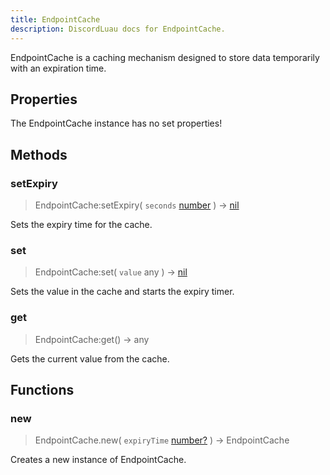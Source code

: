 ```yaml
---
title: EndpointCache
description: DiscordLuau docs for EndpointCache.
---
```

[//]: # (This file was automatically compiled through the Generator luau code under this repository)
[//]: # (if you want to edit the documentation of discord-luau, please write changes)
[//]: # (to the discord-luau repository itself, we extract the comments from discord-luau and translate)
[//]: # (them into markdown files that Nextra can interpret!)

EndpointCache is a caching mechanism designed to store data temporarily with an expiration time.

[//]: # (----- DOCUMENT PROPERTIES ----- )

## Properties

The EndpointCache instance has no set properties!

[//]: # (----- DOCUMENT METHODS ----- )

## Methods

### setExpiry

> EndpointCache:setExpiry( `seconds` [number](https://www.lua.org/pil/2.3.html) ) -> [nil](https://www.lua.org/pil/2.1.html)

Sets the expiry time for the cache.
### set

> EndpointCache:set( `value` any ) -> [nil](https://www.lua.org/pil/2.1.html)

Sets the value in the cache and starts the expiry timer.
### get

> EndpointCache:get() ->  any 

Gets the current value from the cache.

[//]: # (----- DOCUMENT FUNCTIONS ----- )

## Functions

### new

> EndpointCache.new( `expiryTime` [number?](https://www.lua.org/pil/2.3.html) ) ->  EndpointCache 

Creates a new instance of EndpointCache.

